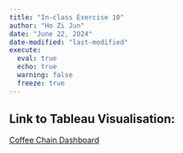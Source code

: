 ```yaml
---
title: "In-class Exercise 10"
author: "Ho Zi Jun"
date: "June 22, 2024"
date-modified: "last-modified"
execute:
  eval: true
  echo: true
  warning: false
  freeze: true
---
```


## Link to Tableau Visualisation:

[Coffee Chain Dashboard](https://public.tableau.com/app/profile/zi.jun.ho/viz/CoffeeChainDashboard_17190373379550/CoffeChainDashboard?publish=yes)
